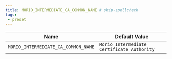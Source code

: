 ```yaml
---
title: MORIO_INTERMEDIATE_CA_COMMON_NAME # skip-spellcheck
tags:
 - preset
---
```





<!-- MORIO_AUTO_GENERATED_CONTENT_STARTS - Manual changes made below will be overwritten skip-spellcheck -->
| Name | Default Value |
|------|---------------|
| `MORIO_INTERMEDIATE_CA_COMMON_NAME` | `Morio Intermediate Certificate Authority` |
<!-- MORIO_AUTO_GENERATED_CONTENT_ENDS - Manual changes made above will be overwritten skip-spellcheck -->

